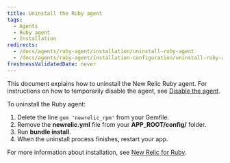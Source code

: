 ```yaml
---
title: Uninstall the Ruby agent
tags:
  - Agents
  - Ruby agent
  - Installation
redirects:
  - /docs/agents/ruby-agent/installation/uninstall-ruby-agent
  - /docs/agents/ruby-agent/installation-configuration/uninstall-ruby-agent
freshnessValidatedDate: never
---
```


This document explains how to uninstall the New Relic Ruby agent. For instructions on how to temporarily disable the agent, see [Disable the agent](/docs/agents/manage-apm-agents/installation/disable-apm-agent#ruby).

To uninstall the Ruby agent:

1. Delete the line `gem 'newrelic_rpm'` from your Gemfile.
2. Remove the <DoNotTranslate>**newrelic.yml**</DoNotTranslate> file from your <DoNotTranslate>**APP_ROOT/config/**</DoNotTranslate> folder.
3. Run <DoNotTranslate>**bundle install**</DoNotTranslate>.
4. When the uninstall process finishes, restart your app.

For more information about installation, see [New Relic for Ruby](/docs/agents/ruby-agent/getting-started/new-relic-ruby).
